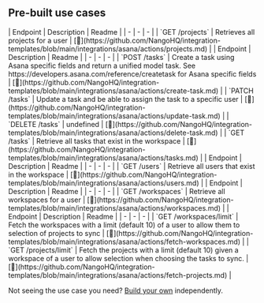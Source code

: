 
## Pre-built use cases

<AccordionGroup>


<Accordion title="Projects">
| Endpoint | Description | Readme |
| - | - | - |
| `GET /projects` | Retrieves all projects for a user | [🔗](https://github.com/NangoHQ/integration-templates/blob/main/integrations/asana/actions/projects.md) |
</Accordion>


<Accordion title="Tasks">
| Endpoint | Description | Readme |
| - | - | - |
| `POST /tasks` | Create a task using Asana specific fields and return a unified model task. See https://developers.asana.com/reference/createtask for Asana specific fields | [🔗](https://github.com/NangoHQ/integration-templates/blob/main/integrations/asana/actions/create-task.md) |
| `PATCH /tasks` | Update a task and be able to assign the task to a specific user | [🔗](https://github.com/NangoHQ/integration-templates/blob/main/integrations/asana/actions/update-task.md) |
| `DELETE /tasks` | undefined | [🔗](https://github.com/NangoHQ/integration-templates/blob/main/integrations/asana/actions/delete-task.md) |
| `GET /tasks` | Retrieve all tasks that exist in the workspace | [🔗](https://github.com/NangoHQ/integration-templates/blob/main/integrations/asana/actions/tasks.md) |
</Accordion>


<Accordion title="Users">
| Endpoint | Description | Readme |
| - | - | - |
| `GET /users` | Retrieve all users that exist in the workspace | [🔗](https://github.com/NangoHQ/integration-templates/blob/main/integrations/asana/actions/users.md) |
</Accordion>


<Accordion title="Workspaces">
| Endpoint | Description | Readme |
| - | - | - |
| `GET /workspaces` | Retrieve all workspaces for a user | [🔗](https://github.com/NangoHQ/integration-templates/blob/main/integrations/asana/actions/workspaces.md) |
</Accordion>


<Accordion title="Others">
| Endpoint | Description | Readme |
| - | - | - |
| `GET /workspaces/limit` | Fetch the workspaces with a limit (default 10) of a user to allow them to selection of projects to sync | [🔗](https://github.com/NangoHQ/integration-templates/blob/main/integrations/asana/actions/fetch-workspaces.md) |
| `GET /projects/limit` | Fetch the projects with a limit (default 10) given a workspace of a user to allow selection when choosing the tasks to sync. | [🔗](https://github.com/NangoHQ/integration-templates/blob/main/integrations/asana/actions/fetch-projects.md) |
</Accordion>

</AccordionGroup>

<Tip>Not seeing the use case you need? [Build your own](https://nango.dev/slack) independently.</Tip>
